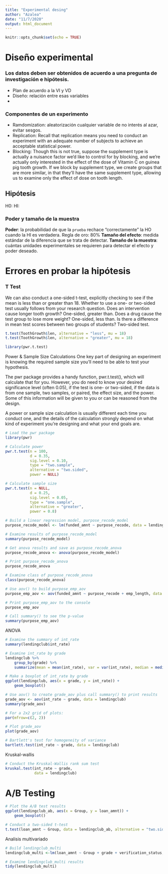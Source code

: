 ```yaml
---
title: "Experimental desing"
author: "Azalea"
date: "11/7/2020"
output: html_document
---
```


```r
knitr::opts_chunk$set(echo = TRUE)
```

# Diseño experimental

### Los datos deben ser obtenidos de acuerdo a una pregunta de investigación e hipótesis.
- Plan de acuerdo a la VI y VD
- Diseño: relación entre esas variables
- 

### Componentes de un experimento
- Ramdomization: aleatorización cualquier variable de no interés al azar, evitar sesgos. 
- Replication: Recall that replication means you need to conduct an experiment with an adequate number of subjects to achieve an acceptable statistical power.
- Blocking: Though this is not true, suppose the supplement type is actually a nuisance factor we'd like to control for by blocking, and we're actually only interested in the effect of the dose of Vitamin C on guinea pig tooth growth. If we block by supplement type, we create groups that are more similar, in that they'll have the same supplement type, allowing us to examine only the effect of dose on tooth length.


## Hipótesis

H0:
HI:

### Poder y tamaño de la muestra

**Poder**: la probabilidad de que la `prueba` rechace "correctamente" la HO cuando la HI es verdadera.
Regla de oro: 80% 
**Tamaño del efecto**: medida estándar de la diferencia que se trata de detectar. 
**Tamaño de la muestra**: cuántas unidades experimentales se requieren para detectar el efecto y poder deseado. 


# Errores en probar la hipótesis 

### T Test
We can also conduct a one-sided t-test, explicitly checking to see if the mean is less than or greater than 18. Whether to use a one- or two-sided test usually follows from your research question. Does an intervention cause longer tooth growth? One-sided, greater than. Does a drug cause the test group to lose more weight? One-sided, less than. Is there a difference in mean test scores between two groups of students? Two-sided test.



```r
t.test(ToothGrowth$len, alternative = "less", mu = 18)
t.test(ToothGrowth$len, alternative = "greater", mu = 18)
```



```r
library(pwr.t.test)
```


Power & Sample Size Calculations
One key part of designing an experiment is knowing the required sample size you'll need to be able to test your hypothesis.

The pwr package provides a handy function, pwr.t.test(), which will calculate that for you. However, you do need to know your desired significance level (often 0.05), if the test is one- or two-sided, if the data is from one sample, two samples, or paired, the effect size, and the power. Some of this information will be given to you or can be reasoned from the design.

A power or sample size calculation is usually different each time you conduct one, and the details of the calculation strongly depend on what kind of experiment you're designing and what your end goals are.



```r
# Load the pwr package
library(pwr)

# Calculate power
pwr.t.test(n = 100, 
           d = 0.35,
           sig.level = 0.10,
           type = "two.sample", 
           alternative = "two.sided",
           power = NULL)
```


```r
# Calculate sample size
pwr.t.test(n = NULL, 
           d = 0.25, 
           sig.level = 0.05, 
           type = "one.sample", 
           alternative = "greater", 
           power = 0.8)
```


```r
# Build a linear regression model, purpose_recode_model
purpose_recode_model <- lm(funded_amnt ~ purpose_recode, data = lendingclub)

# Examine results of purpose_recode_model
summary(purpose_recode_model)

# Get anova results and save as purpose_recode_anova
purpose_recode_anova <- anova(purpose_recode_model)

# Print purpose_recode_anova
purpose_recode_anova

# Examine class of purpose_recode_anova
class(purpose_recode_anova)
```


```r
# Use aov() to build purpose_emp_aov
purpose_emp_aov <- aov(funded_amnt ~ purpose_recode + emp_length, data = lendingclub)

# Print purpose_emp_aov to the console
purpose_emp_aov

# Call summary() to see the p-value
summary(purpose_emp_aov)
```

ANOVA

```r
# Examine the summary of int_rate
summary(lendingclub$int_rate)

# Examine int_rate by grade
lendingclub %>% 
	group_by(grade) %>% 
	summarize(mean = mean(int_rate), var = var(int_rate), median = median(int_rate))

# Make a boxplot of int_rate by grade
ggplot(lendingclub, aes(x = grade, y = int_rate)) + 
	geom_boxplot()

# Use aov() to create grade_aov plus call summary() to print results
grade_aov <- aov(int_rate ~ grade, data = lendingclub)
summary(grade_aov)
```

```r
# For a 2x2 grid of plots:
par(mfrow=c(2, 2))

# Plot grade_aov
plot(grade_aov)

# Bartlett's test for homogeneity of variance
bartlett.test(int_rate ~ grade, data = lendingclub)
```


Kruskal-wallis 
```r
# Conduct the Kruskal-Wallis rank sum test
kruskal.test(int_rate ~ grade,
             data = lendingclub)
```


# A/B Testing 

```r
# Plot the A/B test results
ggplot(lendingclub_ab, aes(x = Group, y = loan_amnt)) + 
	geom_boxplot()

# Conduct a two-sided t-test
t.test(loan_amnt ~ Group, data = lendingclub_ab, alternative = "two.sided")
```

Analisis multivariado

```r
# Build lendingclub_multi
lendingclub_multi <-lm(loan_amnt ~ Group + grade + verification_status, data = lendingclub_ab)

# Examine lendingclub_multi results
tidy(lendingclub_multi)
```

